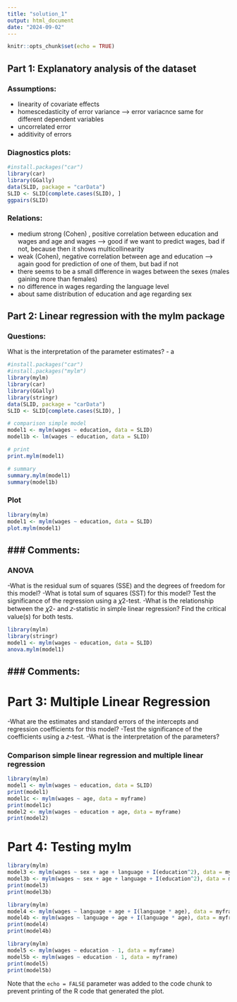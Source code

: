 ```yaml
---
title: "solution_1"
output: html_document
date: "2024-09-02"
---
```


```r
knitr::opts_chunk$set(echo = TRUE)
```

## Part 1: Explanatory analysis of the dataset
### Assumptions: 
- linearity of covariate effects 
- homescedasticity of error variance --> error variacnce same for different dependent variables 
- uncorrelated error 
- additivity of errors 

### Diagnostics plots:

```r
#install.packages("car")
library(car)
library(GGally)
data(SLID, package = "carData")
SLID <- SLID[complete.cases(SLID), ]
ggpairs(SLID)
```
### Relations: 
- medium strong (Cohen) , positive correlation between education and wages and age and wages --> good if we want to predict wages, bad if not, because then it shows multicollinearity 
- weak (Cohen), negative correlation between age and education --> again good for prediction of one of them, but bad if not
- there seems to be a small difference in wages between the sexes (males gaining more than females)
- no difference in wages regarding the language level 
- about same distribution of education and age regarding sex 

## Part 2:  Linear regression with the mylm package

### Questions:

What is the interpretation of the parameter estimates?
- a

```r
#install.packages("car")
#install.packages("mylm")
library(mylm)
library(car)
library(GGally)
library(stringr)
data(SLID, package = "carData")
SLID <- SLID[complete.cases(SLID), ]

# comparison simple model
model1 <- mylm(wages ~ education, data = SLID)
model1b <- lm(wages ~ education, data = SLID)

# print
print.mylm(model1)

# summary 
summary.mylm(model1)
summary(model1b)

```

### Plot 
```r
library(mylm)
model1 <- mylm(wages ~ education, data = SLID)
plot.mylm(model1)
```

### Comments: 
- 

### ANOVA
-What is the residual sum of squares (SSE) and the degrees of freedom for this model?
-What is total sum of squares (SST) for this model? Test the significance of the regression using a 𝜒2-test.
-What is the relationship between the 𝜒2- and 𝑧-statistic in simple linear regression? Find the critical value(s) for both tests.
```r
library(mylm)
library(stringr)
model1 <- mylm(wages ~ education, data = SLID)
anova.mylm(model1)
```

### Comments: 
- 

# Part 3: Multiple Linear Regression 
-What are the estimates and standard errors of the intercepts and regression coefficients for this model? 
-Test the significance of the coefficients using a 𝑧-test.
-What is the interpretation of the parameters?

### Comparison simple linear regression and multiple linear regression 
```r
library(mylm)
model1 <- mylm(wages ~ education, data = SLID)
print(model1)
model1c <- mylm(wages ~ age, data = myframe)
print(model1c)
model2 <- mylm(wages ~ education + age, data = myframe)
print(model2)
```

# Part 4: Testing mylm 
```r
library(mylm)
model3 <- mylm(wages ~ sex + age + language + I(education^2), data = myframe)
model3b <- mylm(wages ~ sex + age + language + I(education^2), data = myframe)
print(model3)
print(model3b)
```
```r
library(mylm)
model4 <- mylm(wages ~ language + age + I(language * age), data = myframe)
model4b <- mylm(wages ~ language + age + I(language * age), data = myframe)
print(model4)
print(model4b)
```
```r
library(mylm)
model5 <- mylm(wages ~ education - 1, data = myframe)
model5b <- mylm(wages ~ education - 1, data = myframe)
print(model5)
print(model5b)
```
Note that the `echo = FALSE` parameter was added to the code chunk to prevent printing of the R code that generated the plot.
